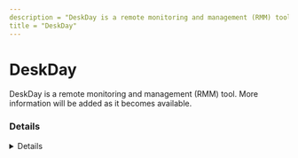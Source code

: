 ```yaml
---
description = "DeskDay is a remote monitoring and management (RMM) tool. More information will be added as it becomes available."
title = "DeskDay"
---
```




# DeskDay

DeskDay is a remote monitoring and management (RMM) tool. More information will be added as it becomes available.

### Details
<Details author={""}
         category={""}
         created={""}
         website={""}
         lastModified={"2024-02-07"}
         privileges={""}
         free={ false }
         verification={ false }
/>

#### Installation Paths
<Card code={ ["ultimate_*.exe"] }/>

#### Supported OS
<Badges color="warning" badges={ ["Windows"] }/>




### Forensic Artifacts




#### Network Artifacts
<EuiSpacer size="xl"/>
<NetworkArtifactsTable data={ [{"Description": "Known remote domains", "Domains": ["deskday.ai", "app.deskday.ai"], "Ports": []}] }/>




### Detections
- Detects potential network activity of DeskDay RMM tool
  - [Sigma Rule](https://github.com/magicsword-io/LOLRMM/blob/main/detections/sigma/deskday_network_sigma.yml)
- Detects potential processes activity of DeskDay RMM tool
  - [Sigma Rule](https://github.com/magicsword-io/LOLRMM/blob/main/detections/sigma/deskday_processes_sigma.yml)

### References
- [https://support.deskday.ai/en/articles/8235973-installing-the-end-user-application-ultimate](https://support.deskday.ai/en/articles/8235973-installing-the-end-user-application-ultimate)

